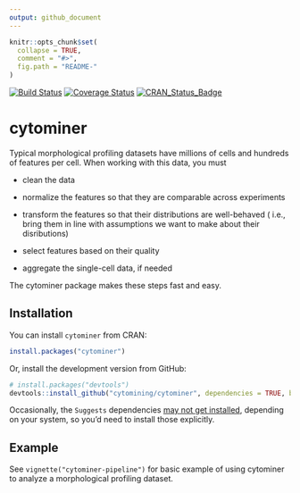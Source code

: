 ```yaml
---
output: github_document
---
```


<!-- README.md is generated from README.Rmd. Please edit that file -->

```r
knitr::opts_chunk$set(
  collapse = TRUE,
  comment = "#>",
  fig.path = "README-"
)
```

[![Build Status](https://travis-ci.org/cytomining/cytominer.png?branch=master)](https://travis-ci.org/cytomining/cytominer)
[![Coverage Status](https://img.shields.io/codecov/c/github/cytomining/cytominer/master.svg)](https://codecov.io/github/cytomining/cytominer?branch=master)
[![CRAN\_Status\_Badge](http://www.r-pkg.org/badges/version/cytominer)](http://cran.r-project.org/package=cytominer)

# cytominer

Typical morphological profiling datasets have millions of cells
and hundreds of features per cell. When working with this data, you must

- clean the data

- normalize the features so that they are comparable across experiments

- transform the features so that their distributions are well-behaved (
i.e., bring them in line with assumptions we want to make about their
disributions)

- select features based on their quality

- aggregate the single-cell data, if needed

The cytominer package makes these steps fast and easy.

## Installation

You can install `cytominer` from CRAN:

```r
install.packages("cytominer")
```

Or, install the development version from GitHub:

```r
# install.packages("devtools")
devtools::install_github("cytomining/cytominer", dependencies = TRUE, build_vignettes = TRUE)
```

Occasionally, the `Suggests` dependencies [may not get installed](https://github.com/hadley/devtools/issues/1370), depending on your system, so you'd need to install those explicitly.

## Example

See `vignette("cytominer-pipeline")` for  basic example of using cytominer to analyze a morphological profiling dataset.

